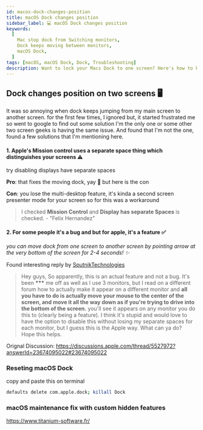 ```yaml
---
id: macos-dock-changes-position
title: macOS Dock changes position
sidebar_label: 💻 macOS Dock changes position
keywords:
  [
    Mac stop dock from Switching monitors,
    Dock keeps moving between monitors,
    macOS Dock,
  ]
tags: [macOS, macOS Dock, Dock, Troubleshooting]
description: Want to lock your Macs Dock to one screen? Here's how to keep the Dock on just one screen to keep it from moving.
---
```


## Dock changes position on two screens 🖥

It was so annoying when dock keeps jumping from my main screen to another screen. for the first few times, I ignored but, it started frustrated me so went to google to find out some solution I'm the only one or some other two screen geeks is having the same issue. And found that I'm not the one, found a few solutions that I'm mentioning here.

#### 1. Apple's Mission control uses a separate space thing which distinguishes your screens ⚠️

try disabling displays have separate spaces

**Pro**: that fixes the moving dock, yay 🤩 but here is the con

**Con**: you lose the multi-desktop feature, it's kinda a second screen presenter mode for your screen so for this was a workaround

> I checked **Mission Control** and **Display has separate Spaces** is checked. - "Felix Hernandez"

#### 2. For some people it's a bug and but for apple, it's a feature ✅

_you can move dock from one screen to another screen by pointing arrow at the very bottom of the screen for 2-4 seconds! ✨_

Found interesting reply by [SputnikTechnologies](https://discussions.apple.com/thread/5527972?answerId=23831944022#23831944022)

> Hey guys, So apparently, this is an actual feature and not a bug. It's been **\*\*\*** me off as well as I use 3 monitors, but I read on a different forum how to actually make it appear on a different monitor and **all you have to do is actually move your mouse to the center of the screen, and move it all the way down as if you're trying to drive into the bottom of the screen.** you'll see it appears on any monitor you do this to (clearly being a feature). I think it's stupid and would love to have the option to disable this without losing my separate spaces for each monitor, but I guess this is the Apple way. What can ya do? Hope this helps.

Orignal Discussion: https://discussions.apple.com/thread/5527972?answerId=23674095022#23674095022

### Reseting macOS Dock

copy and paste this on terminal

```bash
defaults delete com.apple.dock; killall Dock
```

### macOS maintenance fix with custom hidden features

https://www.titanium-software.fr/
